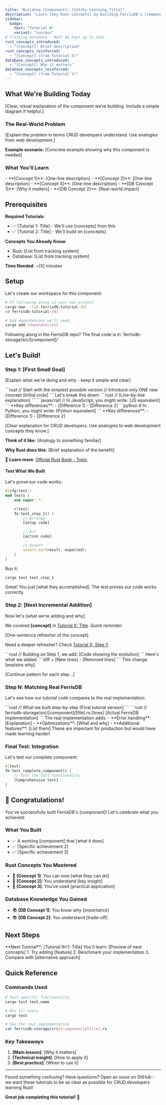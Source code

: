 ```yaml
---
title: "Building [Component]: [Catchy Learning Title]"
description: "Learn [key Rust concepts] by building FerrisDB's [component] from scratch"
sidebar:
  badge:
    text: "Tutorial N"
    variant: "success"
# Tracking metadata - MUST be kept up to date
rust_concepts_introduced:
  - "[Concept]: Brief description"
rust_concepts_reinforced:
  - "[Concept] (from Tutorial X)"
database_concepts_introduced:
  - "[Concept]: Why it matters"
database_concepts_reinforced:
  - "[Concept] (from Tutorial Y)"
---
```


<!--
TUTORIAL TEMPLATE - Building FerrisDB Step by Step

Design Philosophy:
- One component at a time
- One new Rust concept per step
- Test everything as we go
- Compare to familiar languages
- Celebrate progress

IMPORTANT: Final code MUST match real FerrisDB implementation
-->


## What We're Building Today

[Clear, visual explanation of the component we're building. Include a simple diagram if helpful.]

### The Real-World Problem

[Explain the problem in terms CRUD developers understand. Use analogies from web development.]

**Example scenario**: [Concrete example showing why this component is needed]

### What You'll Learn

<CardGrid>
  <Card title="🦀 New Rust Concepts" icon="code">
    - **[Concept 1]**: [One-line description] - **[Concept 2]**: [One-line description] - **[Concept
    3]**: [One-line description]
  </Card>

  <Card title="📚 Database Knowledge" icon="database">
    - **[DB Concept 1]**: [Why it matters] - **[DB Concept 2]**: [Real-world impact]
  </Card>
</CardGrid>

## Prerequisites

<Card title="Before You Start" icon="information">

**Required Tutorials**:

- ✅ [Tutorial 1: Title] - We'll use [concepts] from this
- ✅ [Tutorial 2: Title] - We'll build on [concepts]

**Concepts You Already Know**:

- Rust: [List from tracking system]
- Database: [List from tracking system]

**Time Needed**: ~[X] minutes

</Card>

## Setup

Let's create our workspace for this component:

```bash
# If following along in your own project
cargo new --lib ferrisdb-tutorial-[N]
cd ferrisdb-tutorial-[N]

# Add dependencies we'll need
cargo add [dependencies]
```

<Aside type="tip">
  Following along in the FerrisDB repo? The final code is in `ferrisdb-storage/src/[component]/`
</Aside>

## Let's Build!

### Step 1: [First Small Goal]

[Explain what we're doing and why - keep it simple and clear]

<Tabs>
  <TabItem label="Write This Code">
    ```rust // Start with the simplest possible version // Introduce only ONE new concept [Initial
    code] ```
  </TabItem>

<TabItem label="Understanding the Code">
  Let's break this down: ```rust // [Line-by-line explanation] ```
</TabItem>

<TabItem label="If You Know JavaScript">
  ```javascript // In JavaScript, you might write: [JS equivalent] ``` **Key differences**: -
  [Difference 1] - [Difference 2]
</TabItem>

  <TabItem label="If You Know Python">
    ```python # In Python, you might write: [Python equivalent] ``` **Key differences**: -
    [Difference 1] - [Difference 2]
  </TabItem>
</Tabs>

<Aside type="note" title="🦀 New Rust Concept: [Concept Name]">

[Clear explanation for CRUD developers. Use analogies to web development concepts they know.]

**Think of it like**: [Analogy to something familiar]

**Why Rust does this**: [Brief explanation of the benefit]

📖 **Learn more**: [Official Rust Book - Topic](https://doc.rust-lang.org/book/ch-xx.html)

</Aside>

#### Test What We Built

Let's prove our code works:

```rust
#[cfg(test)]
mod tests {
    use super::*;

    #[test]
    fn test_step_1() {
        // Arrange
        [setup code]

        // Act
        [action code]

        // Assert
        assert_eq!(result, expected);
    }
}
```

Run it:

```bash
cargo test test_step_1
```

<Aside type="tip" title="✅ Success!">
  Great! You just [what they accomplished]. The test proves our code works correctly.
</Aside>

### Step 2: [Next Incremental Addition]

Now let's [what we're adding and why].

<Aside type="caution" title="📚 Database Concept: [Concept Name]">

We covered **[concept]** in [Tutorial X: Title](link). Quick reminder:

[One-sentence refresher of the concept]

Need a deeper refresher? Check [Tutorial X, Step Y](link).

</Aside>

<Tabs>
  <TabItem label="Evolve Our Code">
    ```rust // Building on Step 1, we add: [Code showing the evolution] ```
  </TabItem>

  <TabItem label="What Changed">
    Here's what we added: ```diff + [New lines] - [Removed lines] ``` This change [explains why].
  </TabItem>
</Tabs>

[Continue pattern for each step...]

### Step N: Matching Real FerrisDB

Let's see how our tutorial code compares to the real implementation:

<Tabs>
  <TabItem label="Our Tutorial Code">
    ```rust // What we built step-by-step [Final tutorial version] ```
  </TabItem>

<TabItem label="Real FerrisDB Code">
  ```rust // ferrisdb-storage/src/[component]/[file].rs:[lines] [Actual FerrisDB implementation] ```
</TabItem>

  <TabItem label="Key Differences">
    The real implementation adds: - **Error handling**: [Explanation] - **Optimizations**: [What and
    why] - **Additional features**: [List them] These are important for production but would have
    made learning harder!
  </TabItem>
</Tabs>

### Final Test: Integration

Let's test our complete component:

```rust
#[test]
fn test_complete_component() {
    // Test the full functionality
    [Comprehensive test]
}
```

## 🎉 Congratulations!

You've successfully built FerrisDB's [component]! Let's celebrate what you achieved:

### What You Built

- ✅ A working [component] that [what it does]
- ✅ [Specific achievement 2]
- ✅ [Specific achievement 3]

### Rust Concepts You Mastered

- 🦀 **[Concept 1]**: You can now [what they can do]
- 🦀 **[Concept 2]**: You understand [key insight]
- 🦀 **[Concept 3]**: You've used [practical application]

### Database Knowledge You Gained

- 📚 **[DB Concept 1]**: You know why [importance]
- 📚 **[DB Concept 2]**: You understand [trade-off]

## Next Steps

<CardGrid>
  <Card title="Ready for More?" icon="rocket">
    **Next Tutorial**: [Tutorial N+1: Title] You'll learn: [Preview of next concepts]
  </Card>

  <Card title="Practice Challenges" icon="puzzle">
    1. Try adding [feature] 2. Benchmark your implementation 3. Compare with [alternative approach]
  </Card>
</CardGrid>

## Quick Reference

### Commands Used

```bash
# Test specific functionality
cargo test test_name

# Run all tests
cargo test

# See the real implementation
cat ferrisdb-storage/src/[component]/[file].rs
```

### Key Takeaways

1. **[Main lesson]**: [Why it matters]
2. **[Technical insight]**: [How to apply it]
3. **[Best practice]**: [When to use it]

---

<Aside type="note" title="📝 Feedback Welcome!">
  Found something confusing? Have questions? Open an issue on GitHub - we want these tutorials to be
  as clear as possible for CRUD developers learning Rust!
</Aside>

**Great job completing this tutorial!** 🚀

